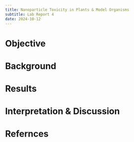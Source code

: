 ```yaml
---
title: Nanoparticle Toxicity in Plants & Model Organisms
subtitle: Lab Report 4
date: 2024-10-12
---
```


# Objective

# Background

# Results

# Interpretation & Discussion

# Refernces

